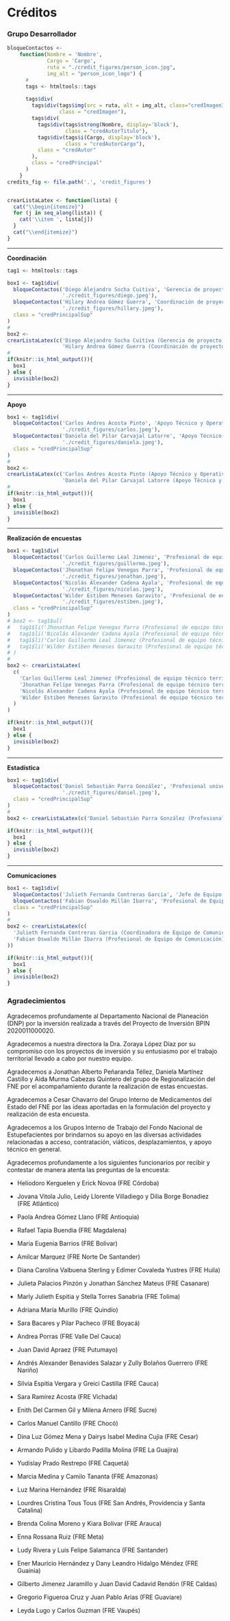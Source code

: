 # Créditos {-}

### Grupo Desarrollador {-}

```r
bloqueContactos <-
    function(Nombre = 'Nombre',
             Cargo = 'Cargo',
             ruta = "./credit_figures/person_icon.jpg",
             img_alt = "person_icon_logo") {
      #
      tags <- htmltools::tags
      
      tags$div(
        tags$div(tags$img(src = ruta, alt = img_alt, class="credImagenInside"),
                 class = "credImagen"),
        tags$div(
          tags$div(tags$strong(Nombre, display='block'),
                   class = "credAutorTitulo"),
          tags$div(tags$i(Cargo, display='block'),
                   class = "credAutorCargo"),
          class = "credAutor"
        ),
        class = "credPrincipal"
      )
    }
credits_fig <- file.path('.', 'credit_figures')


crearListaLatex <- function(lista) {
  cat("\\begin{itemize}")
  for (j in seq_along(lista)) {
    cat('\\item ', lista[j])
  }
  cat("\\end{itemize}")
}
```


<hr>
**Coordinación**
<br>
```r
tag1 <- htmltools::tags

box1 <- tag1$div(
  bloqueContactos('Diego Alejandro Socha Cuitiva', 'Gerencia de proyecto',
                  './credit_figures/diego.jpeg'),
  bloqueContactos('Hilary Andrea Gómez Guerra', 'Coordinación de proyecto',
                  './credit_figures/hillary.jpeg'),
  class = "credPrincipalSup"
)
# 
box2 <- 
crearListaLatex(c('Diego Alejandro Socha Cuitiva (Gerencia de proyecto)', 
                  'Hilary Andrea Gómez Guerra (Coordinación de proyecto)'))
# 
if(knitr::is_html_output()){
  box1
} else {
  invisible(box2)
}
```

<hr>
**Apoyo**
<br>
```r
box1 <- tag1$div(
  bloqueContactos('Carlos Andres Acosta Pinto', 'Apoyo Técnico y Operativo del Proyecto',
                  './credit_figures/carlos.jpeg'),
  bloqueContactos('Daniela del Pilar Carvajal Latorre', 'Apoyo Técnico y Operativo del Proyecto',
                  './credit_figures/daniela.jpeg'),
  class = "credPrincipalSup"
)
# 
box2 <- 
crearListaLatex(c('Carlos Andres Acosta Pinto (Apoyo Técnico y Operativo del Proyecto)', 
                  'Daniela del Pilar Carvajal Latorre (Apoyo Técnico y Operativo del Proyecto)'))
# 
if(knitr::is_html_output()){
  box1
} else {
  invisible(box2)
}
```

<hr>
**Realización de encuestas**
<br>
```r
box1 <- tag1$div(
  bloqueContactos('Carlos Guillermo Leal Jimenez', 'Profesional de equipo técnico territorial',
                  './credit_figures/guillermo.jpeg'),
  bloqueContactos('Jhonathan Felipe Venegas Parra', 'Profesional de equipo técnico territorial',
                  './credit_figures/jonathan.jpeg'),
  bloqueContactos('Nicolás Alexander Cadena Ayala', 'Profesional de equipo técnico territorial',
                  './credit_figures/nicolas.jpeg'),
  bloqueContactos('Wilder Estiben Meneses Garavito', 'Profesional de equipo técnico territorial',
                  './credit_figures/estiben.jpeg'),
  class = "credPrincipalSup"
)
# box2 <- tag1$ul(
#   tag1$li('Jhonathan Felipe Venegas Parra (Profesional de equipo técnico territorial)'),
#   tag1$li('Nicolás Alexander Cadena Ayala (Profesional de equipo técnico territorial)'),
#   tag1$li('Carlos Guillermo Leal Jimenez (Profesional de equipo técnico territorial)'),
#   tag1$li('Wilder Estiben Meneses Garavito (Profesional de equipo técnico territorial)')
# )
# 
box2 <- crearListaLatex(
  c(
    'Carlos Guillermo Leal Jimenez (Profesional de equipo técnico territorial)',
    'Jhonathan Felipe Venegas Parra (Profesional de equipo técnico territorial)',
    'Nicolás Alexander Cadena Ayala (Profesional de equipo técnico territorial)',
    'Wilder Estiben Meneses Garavito (Profesional de equipo técnico territorial)'
  )
)

if(knitr::is_html_output()){
  box1
} else {
  invisible(box2)
}
```

<hr>
**Estadística**
<br>
```r
box1 <- tag1$div(
  bloqueContactos('Daniel Sebastián Parra González', 'Profesional universitario del equipo técnico del proyecto', 
                  './credit_figures/daniel.jpeg'),
  class = "credPrincipalSup"
)
# 
box2 <- crearListaLatex(c('Daniel Sebastián Parra González (Profesional universitario del equipo técnico del proyecto)'))

if(knitr::is_html_output()){
  box1
} else {
  invisible(box2)
}
```

<hr>
**Comunicaciones**
<br>
```r
box1 <- tag1$div(
  bloqueContactos('Julieth Fernanda Contreras Garcia', 'Jefe de Equipo de Comunicación'),
  bloqueContactos('Fabian Oswaldo Millán Ibarra', 'Profesional de Equipo de Comunicación'),
  class = "credPrincipalSup"
)
# 
box2 <- crearListaLatex(c(
  'Julieth Fernanda Contreras Garcia (Coordinadora de Equipo de Comunicación)',
  'Fabian Oswaldo Millán Ibarra (Profesional de Equipo de Comunicación)'
))

if(knitr::is_html_output()){
  box1
} else {
  invisible(box2)
}
```

### Agradecimientos {-}

Agradecemos profundamente al Departamento Nacional de Planeación (DNP) por la inversión realizada a través del Proyecto de Inversión BPIN 2020011000020.

Agradecemos a nuestra directora la Dra. Zoraya López Díaz por su compromiso con los proyectos de inversión y su entusiasmo por el trabajo territorial llevado a cabo por nuestro equipo.

Agradecemos a Jonathan Alberto Peñaranda Téllez, Daniela Martínez Castillo y Aida Murma Cabezas Quintero del grupo de Regionalización del FNE por el acompañamiento durante la realización de estas encuestas. 

Agradecemos a Cesar Chavarro del Grupo Interno de Medicamentos del Estado del FNE por las ideas aportadas en la formulación del proyecto y realización de esta encuesta. 

Agradecemos a los Grupos Interno de Trabajo del Fondo Nacional de Estupefacientes por brindarnos su apoyo en las diversas actividades relacionadas a acceso, contratación, viáticos, desplazamientos, y apoyo técnico en general.

Agradecemos profundamente a los siguientes funcionarios por recibir y contestar de manera atenta las preguntas de la encuesta: 

<!-- Heliodoro Kerguelen y Erick Novoa (FRE Córdoba), Jovana Vitola Julio, Leidy Llorente Villadiego y Dilia Borge Bonadiez (FRE Atlántico), Paola Andrea Gómez Llano (FRE Antioquia), Rafael Tapia Buendia (FRE Magdalena), Maria Eugenia Barrios (FRE Bolivar), Amilcar Marquez (FRE Norte De Santander), Diana Carolina Valbuena Sterling y Edimer Covaleda Yustres (FRE Huila), Julieta Palacios Pinzón y Jonathan Sánchez Mateus (FRE Casanare), Marly Julieth Espitia y Stella Torres Sanabria (FRE Tolima), Adriana María Murillo (FRE Quindío), Sara Bacares	y Pilar Pacheco (FRE Boyacá), Andrea Porras (FRE Valle Del Cauca), Juan David Apraez (FRE Putumayo), Andrés Alexander Benavides Salazar y Zully Bolaños Guerrero (FRE Nariño), Silvia Espitia Vergara	y Greici Castilla	(FRE Cauca), Sara Ramírez Acosta (FRE Vichada), Enith Del Carmen Gil y Milena Arnero (FRE Sucre), Carlos Manuel Cantillo (FRE Chocó), Dina Luz Gómez Mena y	Dairys Isabel Medina Cujia (FRE Cesar), Armando Pulido y Libardo Padilla Molina		(FRE La Guajira), Yudislay Prado Restrepo (FRE Caquetá), Marcia Medina y Camilo Tananta (FRE Amazonas), Luz Marina Hernández (FRE Risaralda), Lourdres Cristina Tous Tous (FRE San Andrés, Providencia y Santa Catalina), Brenda Colina Moreno	Kiara Bolivar (FRE Arauca), Enna Rossana Ruiz (FRE Meta), Ludy Rivera	Luis y Felipe Salamanca	(FRE Santander), Ener Mauricio Hernández	y Dany Leandro Hidalgo Méndez (FRE Guainia), Gilberto Jimenez Jaramillo	y Juan David Cadavid Rendón (FRE Caldas), Gregorio Figueroa Cruz y Juan Pablo Arias (FRE Guaviare), Leyda Lugo y Carlos Guzman (FRE Vaupés) -->


 - Heliodoro Kerguelen y Erick Novoa (FRE Córdoba)

 - Jovana Vitola Julio, Leidy Llorente Villadiego y Dilia Borge Bonadiez (FRE Atlántico)

 - Paola Andrea Gómez Llano (FRE Antioquia)

 - Rafael Tapia Buendia (FRE Magdalena)

 - Maria Eugenia Barrios (FRE Bolivar)

 - Amilcar Marquez (FRE Norte De Santander)

 - Diana Carolina Valbuena Sterling y Edimer Covaleda Yustres (FRE Huila)

 - Julieta Palacios Pinzón y Jonathan Sánchez Mateus (FRE Casanare)

 - Marly Julieth Espitia y Stella Torres Sanabria (FRE Tolima)

 - Adriana María Murillo (FRE Quindío)

 - Sara Bacares	y Pilar Pacheco (FRE Boyacá)

 - Andrea Porras (FRE Valle Del Cauca)

 - Juan David Apraez (FRE Putumayo)

 - Andrés Alexander Benavides Salazar y Zully Bolaños Guerrero (FRE Nariño)

 - Silvia Espitia Vergara	y Greici Castilla	(FRE Cauca)

 - Sara Ramírez Acosta (FRE Vichada)

 - Enith Del Carmen Gil y Milena Arnero (FRE Sucre)

 - Carlos Manuel Cantillo (FRE Chocó)

 - Dina Luz Gómez Mena y	Dairys Isabel Medina Cujia (FRE Cesar)

 - Armando Pulido y Libardo Padilla Molina (FRE La Guajira)

 - Yudislay Prado Restrepo (FRE Caquetá)

 - Marcia Medina y Camilo Tananta (FRE Amazonas)

 - Luz Marina Hernández (FRE Risaralda)

 - Lourdres Cristina Tous Tous (FRE San Andrés, Providencia y Santa Catalina)

 - Brenda Colina Moreno	y Kiara Bolívar (FRE Arauca) 
 
 - Enna Rossana Ruiz (FRE Meta)

 - Ludy Rivera y Luis Felipe Salamanca	(FRE Santander)

 - Ener Mauricio Hernández	y Dany Leandro Hidalgo Méndez (FRE Guainia)

 - Gilberto Jimenez Jaramillo	y Juan David Cadavid Rendón (FRE Caldas)

 - Gregorio Figueroa Cruz y Juan Pablo Arias (FRE Guaviare)

 - Leyda Lugo y Carlos Guzman (FRE Vaupés)